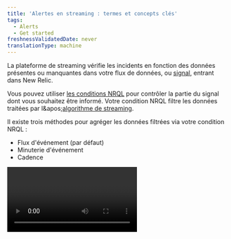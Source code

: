 ```yaml
---
title: 'Alertes en streaming : termes et concepts clés'
tags:
  - Alerts
  - Get started
freshnessValidatedDate: never
translationType: machine
---
```


La plateforme de streaming <InlinePopover type="alerts" />vérifie les incidents en fonction des données présentes ou manquantes dans votre flux de données, ou [signal](/docs/using-new-relic/welcome-new-relic/get-started/glossary#signal), entrant dans New Relic.

Vous pouvez utiliser [les conditions NRQL](/docs/alerts-applied-intelligence/new-relic-alerts/alert-conditions/create-nrql-alert-conditions/) pour contrôler la partie du signal dont vous souhaitez être informé. Votre condition NRQL filtre les données traitées par l&amp;apos;[algorithme de streaming](/docs/using-new-relic/welcome-new-relic/get-started/glossary#streaming-algorithm).

Il existe trois méthodes pour agréger les données filtrées via votre condition NRQL :

* Flux d'événement (par défaut)
* Minuterie d'événement
* Cadence

<Video type="wistia" id="n6nei987ln" />

<figcaption>
  Cette courte vidéo décrit la méthode des trois agrégations (5:31).
</figcaption>

<CollapserGroup>
  <Collapser className="freq-link" id="flowchart" title="Choisissez votre méthode d'agrégation">
    <img title="Choose your aggregation method." alt="A flowchart image that helps you decide what aggregation method you should use." src="/images/accounts_diagram_streaming-alerts-aggregation-flowchart.webp" />

    <figcaption>
      Si vos données arrivent de manière cohérente et prévisible, utilisez <DNT>**event flow**</DNT>. Si vos données arrivent de manière incohérente et imprévisible, utilisez <DNT>**event timer**</DNT>.
    </figcaption>
  </Collapser>
</CollapserGroup>

## Pourquoi c'est important [#why]

Comprendre le fonctionnement des alertes en streaming vous aidera à affiner vos conditions NRQL pour être informé de ce qui est important pour vous.

<img title="A diagram that demonstrates how data is streamed into New Relic." alt="A diagram that demonstrates how data is streamed into New Relic." src="/images/accounts_diagram_streaming-alerts.webp" />

<figcaption>
  Seules les données correspondant aux conditions de la clause NRQL WHERE font l'objet d'alertes. Pour plus de détails sur chaque étape du processus, consultez [Processus et descriptions des alertes en streaming](#streaming-table).
</figcaption>

Lorsque les données circulent dans New Relic, elles sont filtrées par la condition NRQL. Avant que les données ne soient évaluées, elles doivent répondre aux critères définis par la [clause `WHERE` de la requête NRQL](/docs/query-your-data/nrql-new-relic-query-language/get-started/nrql-syntax-clauses-functions#sel-where). Au lieu d&amp;apos;évaluer immédiatement ces données en cas d&amp;apos;incident, la condition d&amp;apos;alerte NRQL collecte les données sur une période de temps appelée fenêtre d&amp;apos;agrégation. Un délai/minuterie supplémentaire permet aux points de données plus lents d&amp;apos;arriver avant que la fenêtre ne soit agrégée.

Une fois le délai/la temporisation écoulé, New Relic regroupe les données en un seul point de données. Les alertes comparent ensuite le point de données aux critères de seuil de la condition pour déterminer si un incident doit être ouvert.

Même si un point de données répond aux critères d’un incident, il se peut qu’un incident ne soit pas ouvert. Un incident n'est ouvert que lorsque les points de données répondent systématiquement aux critères de seuil sur une période donnée. Il s'agit de la durée seuil. Si les points de données dépassent la durée totale du seuil, nous vous enverrons une notification en fonction de vos paramètres de politique.

Tous ces délais configurables vous donnent plus de contrôle sur la manière dont vous recevez des alertes sur les données sporadiques et manquantes.

## Processus et descriptions des alertes en streaming [#streaming-table]

<table class="alternate">
  <thead>
    <tr>
      <th style={{ width: "200px" }}>
        Processus
      </th>

      <th>
        <DNT>
          **Description**
        </DNT>
      </th>
    </tr>
  </thead>

  <tbody>
    <tr>
      <td>
        données de streaming
      </td>

      <td>
        Toutes les données entrant dans New Relic.
      </td>
    </tr>

    <tr>
      <td>
        Clause WHERE
      </td>

      <td>
        Filtre toutes les données de streaming entrantes. Nous monitorons uniquement les alertes sur les données qui passent à travers ce filtre.
      </td>
    </tr>

    <tr>
      <td>
        Méthodes d'agrégation
      </td>

      <td>
        L'une des trois méthodes qui contrôlent la manière dont les données sont collectées avant d'être évaluées.

        Ils sont:

        * Flux d'événements (par défaut)
        * Minuterie d'événement
        * Cadence
      </td>
    </tr>

    <tr>
      <td>
        Fenêtre d'agrégation
      </td>

      <td>
        Les données dont l’horodatage se situe dans cette fenêtre seront agrégées puis évaluées.
      </td>
    </tr>

    <tr>
      <td>
        Fenêtres coulissantes
      </td>

      <td>
        Lorsqu'elle est activée, cette option provoque le chevauchement des fenêtres d'agrégation, créant ainsi des graphiques plus fluides.

        Utilisez la durée des fenêtres coulissantes pour définir la durée pendant laquelle vos fenêtres d’agrégation se chevauchent.

        <Callout variant="important">
          Les clients bénéficiant [des plans tarifaires Advanced et Core Compute](https://newrelic.com/pricing/compute#pricing_plan-compute) peuvent encourir des frais CCU supplémentaires lors de l&amp;apos;utilisation de l&amp;apos;agrégation de fenêtres coulissantes. Bien que cette méthode améliore l’analyse des données en atténuant les fluctuations, son utilisation peut entraîner une augmentation des coûts par rapport à d’autres méthodes. Pour plus de détails, consultez la [section de tarification des fenêtres coulissantes](/docs/nrql/using-nrql/create-smoother-charts-sliding-windows/#pricing). Pour déterminer si vous utilisez les plans tarifaires Advanced ou Core Compute, reportez-vous à votre commande.
        </Callout>
      </td>
    </tr>

    <tr>
      <td>
        Retard/minuterie
      </td>

      <td>
        Un délai pour garantir que tous les points de données sont arrivés dans la fenêtre d'agrégation avant que l'agrégation ne se produise.
      </td>
    </tr>

    <tr>
      <td>
        Données agrégées
      </td>

      <td>
        Les données de la fenêtre agrégée sont réduites à un seul point de données pour l’évaluation de l’alerte.
      </td>
    </tr>

    <tr>
      <td>
        Évaluation
      </td>

      <td>
        Le point de données est évalué par la condition NRQL, qui est déclenchée par chaque point de données agrégé entrant.
      </td>
    </tr>

    <tr>
      <td>
        Durée du seuil
      </td>

      <td>
        Une durée spécifique qui détermine si un incident est créé. Si votre condition NRQL spécifiée répond aux critères de seuil pendant la durée du seuil, un incident se produit.

        Lorsqu'un point de données manque de données, une valeur personnalisée est insérée pour combler le vide.
      </td>
    </tr>
  </tbody>
</table>

## Choisissez votre méthode d'agrégation [#aggregation-methods]

Vous pouvez choisir entre trois méthodes d’agrégation différentes, en fonction de vos besoins.

[Le flux d'événement](#event-flow) (par défaut) fonctionne mieux pour les données qui arrivent fréquemment et généralement dans l&amp;apos;ordre.

[Le minuteur d'événement](#event-timer) fonctionne mieux pour les données qui arrivent rarement par lots, telles que les données cloud d&amp;apos;intégration ou les logs des erreurs peu fréquentes.

[Cadence](#cadence) est notre méthode d&amp;apos;agrégation originale et inférieure. Il regroupe les données sur des intervalles de temps spécifiques détectés par l&amp;apos;horloge interne de New Relic, quel que soit l&amp;apos;horodatage des données.

Voici une courte vidéo (5:35 minutes) expliquant les méthodes d'agrégation :

<Video id="jJ51qq3JGUI" type="youtube" />

## Déroulement de l'événement [#event-flow]

Le flux d'événements agrège une fenêtre de données lorsque le premier point de données arrive dans une fenêtre ultérieure. Le délai personnalisé définit les données de fenêtre suivantes qui commenceront à se remplir pour déclencher l'agrégation de la fenêtre actuelle. Un délai personnalisé fournit un délai supplémentaire pour que les données arrivent. Ces heures sont basées sur l'horodatage des données et non sur l'horloge de New Relic.

Par exemple, supposons que vous monitoring l'utilisation du processeur dans des fenêtres de durée d'une minute et un délai de 3 minutes.

Lorsqu'un point de données d'utilisation du processeur arrive avec un horaire compris entre 12h00 et 12h01, le flux d'événements n'agrégera pas cette fenêtre jusqu'à ce qu'un point de données apparaisse avec un horaire compris entre 12h04 et 12h05. Lorsque le flux d'événements reçoit le premier point de données avec un horodatage de 12h04 ou plus tard, il envoie les données de 12h00 à 12h01 à agréger.

<Callout variant="caution">
  Si vous prévoyez que vos points de données arriveront à plus de 65 minutes d'intervalle, veuillez utiliser la méthode du minuteur d'événement décrite ci-dessous.
</Callout>

## Minuterie d'événement [#event-timer]

Comme le flux d'événements, le minuteur d'événements agrégera uniquement les données d'une fenêtre donnée lorsque les données arriveront pour cette fenêtre. Lorsqu'un point de données arrive pour une fenêtre d'agrégation, un minuteur dédié à cette fenêtre commence le compte à rebours. Si aucune autre donnée n’arrive avant la fin du compte à rebours, les données de cette fenêtre sont agrégées. Si davantage de points de données arrivent avant que le compte à rebours du minuteur ne soit terminé, le minuteur est réinitialisé.

Par exemple, supposons que vous monitoring des données CloudWatch qui arrivent assez rarement. Vous utilisez une durée de fenêtre de 1 minute et une minuterie de 3 minutes.

Lorsqu'un point de données CloudWatch arrive avec un horodatage compris entre 12h00 et 12h01, le compte à rebours commence. Si aucun autre point de données n'apparaît pour cette fenêtre 12h00-12h01, la fenêtre sera agrégée 3 minutes plus tard.

Si un nouveau point de données avec un horodatage compris entre 12h00 et 12h01 arrive, le minuteur se réinitialise. Il continue de se réinitialiser chaque fois que de nouveaux points de données arrivent pour cette fenêtre. La fenêtre ne sera pas envoyée pour agrégation tant que le minuteur n'atteindra pas 0.

Si le délai d'un point de données ultérieur s'écoule avant un point de données antérieur, la méthode du délai d'événement attend que le délai antérieur s'écoule avant d'agréger le point de données ultérieur.

Pour de meilleurs résultats, assurez-vous que votre minuterie est égale ou supérieure à la durée de votre fenêtre. Si le délai est inférieur à la durée de votre fenêtre et que votre flux de données est incohérent, vos données peuvent être évaluées avant l'arrivée de tous vos points de données. Cela pourrait entraîner une notification erronée.

## Cadence [#cadence]

Nous vous recommandons d’utiliser l’une des deux autres méthodes.

Cadence est notre ancienne méthode d'agrégation de streaming. Cette méthode utilise l'horloge temps de New Relic pour déterminer quand les données sont agrégées et évaluées. Il ne prend pas en compte l'horaire des points de données au fur et à mesure de leur arrivée.

## Outils d'alertes en streaming [#tools]

Les alertes en streaming fournissent un ensemble d'outils pour vous donner un meilleur contrôle sur la manière dont vos données sont agrégées avant d'être évaluées afin de réduire les notifications incorrectes que vous recevez. Ils sont:

* Durée de la fenêtre
* Retard/minuterie
* Détection de perte de signal
* Comblement des lacunes

<Callout variant="tip">
  Cet article couvre ces outils à un niveau conceptuel. Vous trouverez des instructions directes sur la façon d'utiliser ces outils dans [Créer une condition d'alerte NRQL ](/docs/alerts-applied-intelligence/new-relic-alerts/alert-conditions/create-nrql-alert-conditions).
</Callout>

### Durée de la fenêtre [#window-duration]

Afin de rendre la détection de perte de signal plus efficace et de réduire les notifications inutiles, vous pouvez personnaliser les fenêtres d'agrégation en fonction de la durée dont vous avez besoin.

Une [fenêtre d’agrégation](/docs/using-new-relic/welcome-new-relic/get-started/glossary#aggregation-window) est un bloc de temps spécifique. Nous rassemblons des points de données dans une fenêtre d’agrégation, avant d’évaluer les données. Une fenêtre d&amp;apos;agrégation plus longue peut lisser les données, car un point de données de valeur hors norme aura plus de points de données avec lesquels être agrégé, ce qui lui donnera moins d&amp;apos;influence sur le point de données agrégé envoyé pour évaluation. Lorsqu&amp;apos;un point de données arrive, son horodatage est utilisé pour le placer dans la fenêtre d&amp;apos;agrégation appropriée.

Vous pouvez définir votre fenêtre d'agrégation sur une valeur comprise entre <DNT>**30 seconds**</DNT> et <DNT>**6 hours**</DNT>. La valeur par défaut est <DNT>**1 minute**</DNT>.

### Retard/minuterie [#delay-timer]

Le paramètre de délai/minuterie contrôle la durée pendant laquelle la condition doit attendre avant d'agréger les données dans la fenêtre d'agrégation.

Les méthodes de flux et de cadence d'événements utilisent le délai. Le minuteur d'événement utilise un minuteur.

Le délai par défaut est <DNT>**2 minutes**</DNT>. La valeur par défaut du minuteur est <DNT>**1 minute**</DNT>, sa valeur minimale est <DNT>**5 seconds**</DNT> et sa valeur maximale est <DNT>**20 minutes**</DNT>.

### Détection de perte de signal [#signal-loss]

La perte de signal se produit lorsqu'aucune donnée ne correspond à la condition NRQL sur une période de temps spécifique. Une perte de signal est causée par différentes choses. La clause `WHERE` de votre requête NRQL peut filtrer les données avant qu&amp;apos;elles ne soient évaluées en cas d&amp;apos;incident. Cela peut également signifier qu&amp;apos;un service ou une entité est hors ligne ou qu&amp;apos;une tâche périodique n&amp;apos;a pas pu être exécutée et qu&amp;apos;aucune donnée n&amp;apos;est envoyée à New Relic.

Afin d'éviter toute notification inutile, vous pouvez choisir le temps d'attente avant d'être averti en cas d'incident de perte de signal. Vous pouvez utiliser la détection de perte de signal pour ouvrir un incident et être averti lorsqu'un signal est perdu. Alternativement, vous pouvez utiliser une perte de signal pour fermer un incident pour des services éphémères ou des données sporadiques, telles que le nombre d'erreurs.

### Comblement des lacunes [#gap-filling]

Le remplissage des lacunes vous permet de personnaliser les valeurs à utiliser lorsque vos signaux ne contiennent aucune donnée. Vous pouvez combler les lacunes dans vos flux de données avec la dernière valeur reçue, une valeur statique, ou bien ne rien faire et laisser le vide là. La valeur par défaut est `None`.

Les lacunes dans les données de streaming peuvent être causées par des problèmes de réseau ou d'hôte, un signal peut être clairsemé ou certains signaux, tels que le nombre d'erreurs, peuvent uniquement contenir des données lorsque quelque chose ne va pas. En comblant les lacunes avec des valeurs connues, le processus d’évaluation des alertes peut traiter ces lacunes et déterminer comment elles devraient affecter l’évaluation de la perte du signal.

<Callout variant="tip">
  Le système d’alertes comble les lacunes dans les signaux signalés activement. Cet historique de signal est supprimé après 2 heures d'inactivité. Pour combler les lacunes, les points de données reçus après cette période d'inactivité sont traités comme de nouveaux signaux.

  Pour en savoir plus sur la perte de signal et le remplissage des espaces, consultez [cette publication du forum d'assistance](https://discuss.newrelic.com/t/relic-solution-how-can-i-figure-out-when-to-use-gap-filling-and-loss-of-signal/120401).
</Callout>
